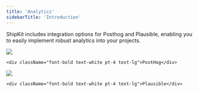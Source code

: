 ```yaml
---
title: 'Analytics'
sidebarTitle: 'Introduction'
---
```


ShipKit includes integration options for Posthog and Plausible, enabling you to easily implement robust analytics into your projects.

<CardGroup cols={2}>
  <Card href="/analytics/posthog">
    <img className="w-10" src="/images/posthog.svg" />
    
    <div className="font-bold text-white pt-4 text-lg">PostHog</div>
  </Card>

  <Card href="/analytics/plausible">
    <img className="w-10" src="/images/plausible.svg" />
    
    <div className="font-bold text-white pt-4 text-lg">Plausible</div>
  </Card>
</CardGroup>
